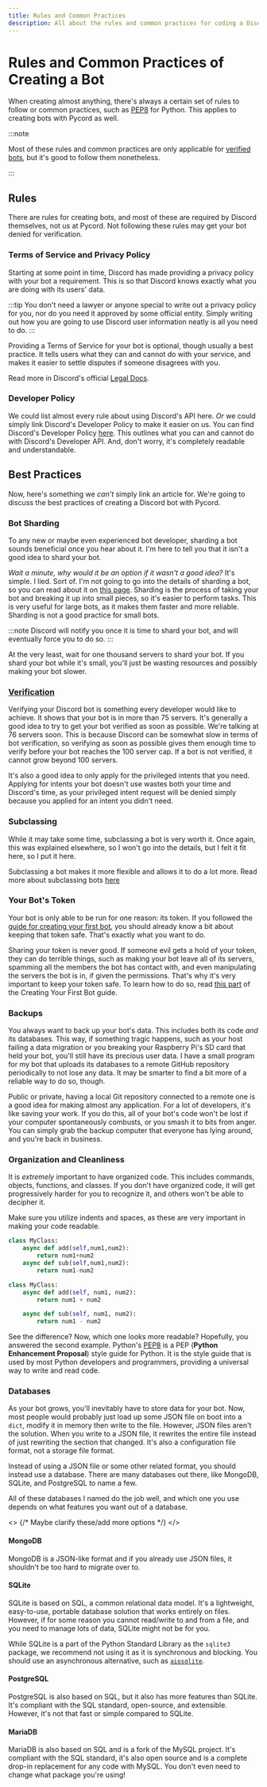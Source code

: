 ```yaml
---
title: Rules and Common Practices
description: All about the rules and common practices for coding a Discord bot
---
```


# Rules and Common Practices of Creating a Bot

When creating almost anything, there's always a certain set of rules to follow or common practices,
such as [PEP8](https://www.python.org/dev/peps/pep-0008/) for Python. This applies to creating bots
with Pycord as well.

:::note

Most of these rules and common practices are only applicable for
[verified bots](https://support.discord.com/hc/en-us/articles/360040720412-Bot-Verification-and-Data-Whitelisting),
but it's good to follow them nonetheless.

:::

## Rules

There are rules for creating bots, and most of these are required by Discord themselves, not us at
Pycord. Not following these rules may get your bot denied for verification.

### Terms of Service and Privacy Policy

Starting at some point in time, Discord has made providing a privacy policy with your bot a requirement.
This is so that Discord knows exactly what you are doing with its users' data.

:::tip
You don't need a lawyer or anyone special to write out a privacy policy for you, nor do you need
it approved by some official entity. Simply writing out how you are going to use Discord user
information neatly is all you need to do.
:::

Providing a Terms of Service for your bot is optional, though usually a best practice. It tells users
what they can and cannot do with your service, and makes it easier to settle disputes if someone
disagrees with you.

Read more in Discord's official [Legal Docs](https://discord.com/developers/docs/legal).

### Developer Policy

We could list almost every rule about using Discord's API here. *Or* we could simply link Discord's
Developer Policy to make it easier on us. You can find Discord's Developer Policy
[here](https://discord.com/developers/docs/policy). This outlines what you can and cannot do with
Discord's Developer API. And, don't worry, it's completely readable and understandable.

## Best Practices

Now, here's something we *can't* simply link an article for. We're going to discuss the best practices
of creating a Discord bot with Pycord.

### Bot Sharding

To any new or maybe even experienced bot developer, sharding a bot sounds beneficial once you hear
about it. I'm here to tell you that it isn't a good idea to shard your bot.

*Wait a minute, why would it be an option if it wasn't a good idea?* It's simple. I lied. Sort of.
I'm not going to go into the details of sharding a bot, so you can read about it on
[this page](../Popular-Topics/sharding). Sharding is the process of taking your bot
and breaking it up into small pieces, so it's easier to perform tasks. This is very useful for large
bots, as it makes them faster and more reliable. Sharding is not a good practice for small bots.

:::note
Discord will notify you once it is time to shard your bot, and will eventually force you to do so.
:::

At the very least, wait for one thousand servers to shard your bot. If you shard your bot while it's
small, you'll just be wasting resources and possibly making your bot slower.

### [Verification](https://support.discord.com/hc/en-us/articles/360040720412-Bot-Verification-and-Data-Whitelisting)

Verifying your Discord bot is something every developer would like to achieve. It shows that your bot
is in more than 75 servers. It's generally a good idea to try to get your bot verified as soon as
possible. We're talking at 76 servers soon. This is because Discord can be somewhat slow in terms of
bot verification, so verifying as soon as possible gives them enough time to verify before your bot
reaches the 100 server cap. If a bot is not verified, it cannot grow beyond 100 servers.

It's also a good idea to only apply for the privileged intents that you need. Applying for intents
your bot doesn't use wastes both your time and Discord's time, as your privileged intent request
will be denied simply because you applied for an intent you didn't need.

### Subclassing

While it may take some time, subclassing a bot is very worth it. Once again, this was explained
elsewhere, so I won't go into the details, but I felt it fit here, so I put it here.

Subclassing a bot makes it more flexible and allows it to do a lot more. Read more about subclassing
bots [here](../Popular-Topics/subclassing-bots)

### Your Bot's Token

Your bot is only able to be run for one reason: its token. If you followed the
[guide for creating your first bot](creating-your-first-bot), you should already know a bit about
keeping that token safe. That's exactly what you want to do.

Sharing your token is never good. If someone evil gets a hold of your token, they can do terrible things,
such as making your bot leave all of its servers, spamming all the members the bot has contact with,
and even manipulating the servers the bot is in, if given the permissions. That's why it's very important
to keep your token safe. To learn how to do so, read [this part](creating-your-first-bot#tokens) of
the Creating Your First Bot guide.

### Backups

You always want to back up your bot's data. This includes both its code *and* its databases. This way,
if something tragic happens, such as your host failing a data migration or you breaking your Raspberry
Pi's SD card that held your bot, you'll still have its precious user data. I have a small program for
my bot that uploads its databases to a remote GitHub repository periodically to not lose any data.
It may be smarter to find a bit more of a reliable way to do so, though.

Public or private, having a local Git repository connected to a remote one is a good idea for making
almost any application. For a lot of developers, it's like saving your work. If you do this, all of
your bot's code won't be lost if your computer spontaneously combusts, or you smash it to bits from
anger. You can simply grab the backup computer that everyone has lying around, and you're back
in business.

### Organization and Cleanliness

It is *extremely* important to have organized code. This includes commands, objects, functions,
and classes. If you don't have organized code, it will get progressively harder for you to recognize
it, and others won't be able to decipher it.

Make sure you utilize indents and spaces, as these are very important in making your code readable.

```py title="Bad Spacing"
class MyClass:
    async def add(self,num1,num2):
        return num1+num2
    async def sub(self,num1,num2):
        return num1-num2
```

```py title="Good Spacing"
class MyClass:
    async def add(self, num1, num2):
        return num1 + num2

    async def sub(self, num1, num2):
        return num1 - num2
```

See the difference? Now, which one looks more readable? Hopefully, you answered the second example.
Python's [PEP8](https://www.python.org/dev/peps/pep-0008/) is a PEP (**Python Enhancement Proposal**)
style guide for Python. It is the style guide that is used by most Python developers and programmers,
providing a universal way to write and read code.

### Databases

As your bot grows, you'll inevitably have to store data for your bot. Now, most people would probably just load up some
JSON file on boot into a `dict`, modify it in memory then write to the file. However, JSON files aren't the solution.
When you write to a JSON file, it rewrites the entire file instead of just rewriting the section that changed. It's also
a configuration file format, not a storage file format.

Instead of using a JSON file or some other related format, you should instead use a database. There are many databases
out there, like MongoDB, SQLite, and PostgreSQL to name a few.

All of these databases I named do the job well, and which one you use depends on what features you want out of a database.

<>
  {/* Maybe clarify these/add more options */}
</>

#### MongoDB

MongoDB is a JSON-like format and if you already use JSON files, it shouldn't be too hard to migrate over to.

#### SQLite

SQLite is based on SQL, a common relational data model. It's a lightweight, easy-to-use, portable database solution that
works entirely on files. However, if for some reason you cannot read/write to and from a file, and you need to manage
lots of data, SQLite might not be for you.

While SQLite is a part of the Python Standard Library as the `sqlite3` package, we recommend not using it as it is
synchronous and blocking. You should use an asynchronous alternative, such as [`aiosqlite`](https://pypi.org/project/aiosqlite/).

#### PostgreSQL

PostgreSQL is also based on SQL, but it also has more features than SQLite. It's compliant with the SQL standard,
open-source, and extensible. However, it's not that fast or simple compared to SQLite.

#### MariaDB

MariaDB is also based on SQL and is a fork of the MySQL project. It's compliant with the SQL standard, it's also open
source and is a complete drop-in replacement for any code with MySQL. You don't even need to change what package you're
using!

